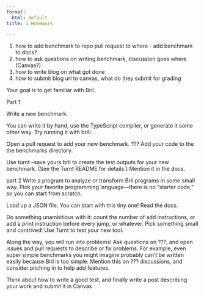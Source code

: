 ```yaml
---
format:
  html: default
title: 1 Homework

---
```



:::{.callout-warning}
1) how to add benchmark to repo pull request to where  - add benchmark to docs?
1) how to ask questions on writing benchmark, discussion goes where (Canvas?)
1) how to write blog on what got done
1) how to submit blog url to canvas, what do they submit for grading

:::



Your goal is to get familiar with Bril.

Part 1

Write a new benchmark.

You can write it by hand, use the TypeScript compiler, or generate it some other way.
Try running it with brili.

Open a pull request to add your new benchmark.  ??? 
Add your code to the the benchmarks directory.

Use turnt --save yours.bril to create the test outputs for your new benchmark. (See the Turnt README for details.)
Mention it in the docs.

part 2
Write a program to analyze or transform Bril programs in some small way.
Pick your favorite programming language—there is no "starter code," so you can start from scratch.

Load up a JSON file. You can start with this tiny one!
Read the docs.

Do something unambitious with it: count the number of add instructions, or add a print instruction before every jump, or whatever. Pick something small and contrived!
Use Turnt to test your new tool.

Along the way, you will run into problems! Ask questions on ???, and open issues and pull requests to describe or fix problems. For example, even super simple benchmarks you might imagine probably can't be written easily because Bril is too simple. Mention this on  ??? discussions, and consider pitching in to help add features.

 Think about how to write a good test, and
finally write a post describing your work and submit it in Canvas





